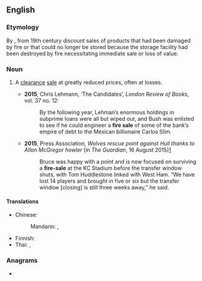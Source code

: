 {{also|firesale|fire-sale}}
==English==

===Etymology===
By {{l|en|metonymy}}, from 19th century discount sales of products that had been damaged by fire or that could no longer be stored because the storage facility had been destroyed by fire necessitating immediate sale or loss of value.

===Noun===
{{wikipedia}}
{{en-noun}}

# {{lb|en|idiomatic}} A [[clearance]] [[sale]] at greatly reduced prices, often at losses.
#* '''2015''', Chris Lehmann, ‘The Candidates’, ''London Review of Books'', vol. 37 no. 12:
#*: By the following year, Lehman’s enormous holdings in subprime loans were all but wiped out, and Bush was enlisted to see if he could engineer a '''fire sale''' of some of the bank’s empire of debt to the Mexican billionaire Carlos Slim.
#* '''2015''', Press Association, ''Wolves rescue point against Hull thanks to Allan McGregor howler'' (in ''The Guardian'', 16 August 2015)[http://www.theguardian.com/football/2015/aug/16/wolverhampton-wanderers-hull-city-championship-match-report]
#*: Bruce was happy with a point and is now focused on surviving a '''fire-sale''' at the KC Stadium before the transfer window shuts, with Tom Huddlestone linked with West Ham. “We have lost 14 players and brought in five or six but the transfer window [closing] is still three weeks away,” he said.

====Translations====
{{trans-top|clearance sale at reduced prices}}
* Chinese:
*: Mandarin: {{t+|cmn|[[清倉]][[甩賣]]}}, {{t+|cmn|[[清仓]][[甩卖]]|tr=qīngcāng shuǎimài}}
{{trans-mid}}
* Finnish: {{t-needed|fi}}
* Thai: {{t|th|โละทิ้ง}}, {{t|th|ขายโละทิ้ง}}
{{trans-bottom}}

===Anagrams===
* {{anagrams|en|a=aeefilrs|feralise|filarees|safelier}}